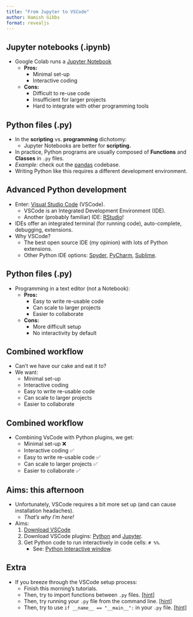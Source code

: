 ```yaml
---
title: "From Jupyter to VSCode"
author: Hamish Gibbs
format: revealjs
---
```


## Jupyter notebooks (.ipynb)

* Google Colab runs a [Jupyter Notebook](https://jupyter.org/)
    * **Pros:**
        * Minimal set-up
        * Interactive coding
    * **Cons:**
        * Difficult to re-use code
        * Insufficient for larger projects
        * Hard to integrate with other programming tools

## Python files (.py)

* In the **scripting** vs. **programming** dichotomy: 
    * Jupyter Notebooks are better for **scripting.**
* In practice, Python programs are usually composed of **Functions** and **Classes** in `.py` files.
* *Example:* check out the [pandas](https://github.com/pandas-dev/pandas/tree/main/pandas/core) codebase.
* Writing Python like this requires a different development environment.

## Advanced Python development

* Enter: [Visual Studio Code](https://code.visualstudio.com/) (VSCode).
    * VSCode is an Integrated Development Environment (IDE). 
    * Another (probably familiar) IDE: [RStudio](https://posit.co/downloads/)!
* IDEs offer an integrated terminal (for running code), auto-complete, debugging, extensions.
* Why VSCode? 
    * The best open source IDE (my opinion) with lots of Python extensions.
    * Other Python IDE options: [Spyder](https://www.spyder-ide.org/), [PyCharm](https://www.jetbrains.com/pycharm/), [Sublime](https://www.sublimetext.com/).

## Python files (.py)
* Programming in a text editor (not a Notebook):
    * **Pros:**
        * Easy to write re-usable code
        * Can scale to larger projects
        * Easier to collaborate
    * **Cons:**
        * More difficult setup
        * No interactivity by default

## Combined workflow

* Can't we have our cake and eat it to?
* We want: 
    * Minimal set-up
    * Interactive coding
    * Easy to write re-usable code
    * Can scale to larger projects
    * Easier to collaborate

## Combined workflow

* Combining VsCode with Python plugins, we get:
    * Minimal set-up ❌
    * Interactive coding ✅
    * Easy to write re-usable code ✅
    * Can scale to larger projects ✅
    * Easier to collaborate ✅

## Aims: this afternoon

* Unfortunately, VSCode requires a bit more set up (and can cause installation headaches).
    * *That's why I'm here!*

* Aims:
    1. [Download VSCode](https://code.visualstudio.com/download)
    2. Download VSCode plugins: [Python](https://marketplace.visualstudio.com/items?itemName=ms-python.python) and [Jupyter](https://marketplace.visualstudio.com/items?itemName=ms-toolsai.jupyter).
    3. Get Python code to run interactively in code cells: `# %%`.
        * See: [Python Interactive window](https://code.visualstudio.com/docs/python/jupyter-support-py).

## Extra

* If you breeze through the VSCode setup process:
    * Finish this morning's tutorials.
    * Then, try to import functions between `.py` files. [[hint]](https://stackoverflow.com/questions/20309456/how-do-i-call-a-function-from-another-py-file)
    * Then, try running your `.py` file from the command line. [[hint]](https://realpython.com/run-python-scripts/)
    * Then, try to use `if __name__ == "__main__":` in your `.py` file. [[hint]](https://stackoverflow.com/questions/419163/what-does-if-name-main-do)